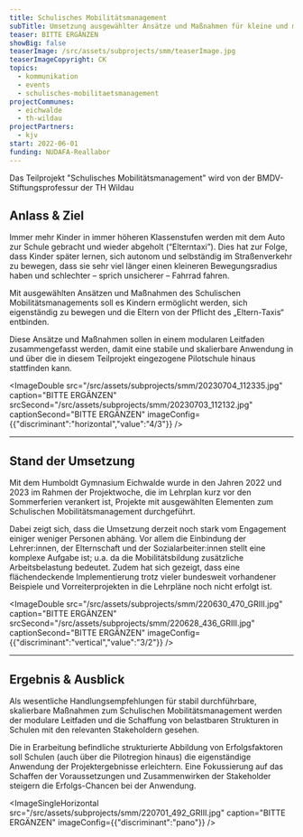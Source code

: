 ```yaml
---
title: Schulisches Mobilitätsmanagement
subTitle: Umsetzung ausgewählter Ansätze und Maßnahmen für kleine und mittlere Kommunen
teaser: BITTE ERGÄNZEN
showBig: false
teaserImage: /src/assets/subprojects/smm/teaserImage.jpg
teaserImageCopyright: CK
topics:
  - kommunikation
  - events
  - schulisches-mobilitaetsmanagement
projectCommunes:
  - eichwalde
  - th-wildau
projectPartners:
  - kjv
start: 2022-06-01
funding: NUDAFA-Reallabor
---
```

Das Teilprojekt "Schulisches Mobilitätsmanagement" wird von der BMDV-Stiftungsprofessur der TH Wildau&#x20;

## Anlass & Ziel

Immer mehr Kinder in immer höheren Klassenstufen werden mit dem Auto zur Schule gebracht und wieder abgeholt (“Elterntaxi”). Dies hat zur Folge, dass Kinder später lernen, sich autonom und selbständig im Straßenverkehr zu bewegen, dass sie sehr viel länger einen kleineren Bewegungsradius haben und schlechter – sprich unsicherer – Fahrrad fahren.

Mit ausgewählten Ansätzen und Maßnahmen des Schulischen Mobilitätsmanagements soll es Kindern ermöglicht werden, sich eigenständig zu bewegen und die Eltern von der Pflicht des „Eltern-Taxis“ entbinden.

Diese Ansätze und Maßnahmen sollen in einem modularen Leitfaden zusammengefasst werden, damit eine stabile und skalierbare Anwendung in und über die in diesem Teilprojekt eingezogene Pilotschule hinaus stattfinden kann.

<ImageDouble src="/src/assets/subprojects/smm/20230704_112335.jpg" caption="BITTE ERGÄNZEN" srcSecond="/src/assets/subprojects/smm/20230703_112132.jpg" captionSecond="BITTE ERGÄNZEN" imageConfig={{"discriminant":"horizontal","value":"4/3"}} />

---

## Stand der Umsetzung

Mit dem Humboldt Gymnasium Eichwalde wurde in den Jahren 2022 und 2023 im Rahmen der Projektwoche, die im Lehrplan kurz vor den Sommerferien verankert ist, Projekte mit ausgewählten Elementen zum Schulischen Mobilitätsmanagement durchgeführt.

Dabei zeigt sich, dass die Umsetzung derzeit noch stark vom Engagement einiger weniger Personen abhäng. Vor allem die Einbindung der Lehrer:innen, der Elternschaft und der Sozialarbeiter:innen stellt eine komplexe Aufgabe ist; u.a. da die Mobilitätsbildung zusätzliche Arbeitsbelastung bedeutet. Zudem hat sich gezeigt, dass eine flächendeckende Implementierung trotz vieler bundesweit vorhandener Beispiele und Vorreiterprojekten in die Lehrpläne noch nicht erfolgt ist.

<ImageDouble src="/src/assets/subprojects/smm/220630_470_GRIII.jpg" caption="BITTE ERGÄNZEN" srcSecond="/src/assets/subprojects/smm/220628_436_GRIII.jpg" captionSecond="BITTE ERGÄNZEN" imageConfig={{"discriminant":"vertical","value":"3/2"}} />

---

## Ergebnis & Ausblick

Als wesentliche Handlungsempfehlungen für stabil durchführbare, skalierbare Maßnahmen zum Schulischen Mobilitätsmanagement werden der modulare Leitfaden und die Schaffung von belastbaren Strukturen in Schulen mit den relevanten Stakeholdern gesehen.

Die in Erarbeitung befindliche strukturierte Abbildung von Erfolgsfaktoren soll Schulen (auch über die Pilotregion hinaus) die eigenständige Anwendung der Projektergebnisse erleichtern. Eine Fokussierung auf das Schaffen der Voraussetzungen und Zusammenwirken der Stakeholder steigern die Erfolgs-Chancen bei der Anwendung.

<ImageSingleHorizontal src="/src/assets/subprojects/smm/220701_492_GRIII.jpg" caption="BITTE ERGÄNZEN" imageConfig={{"discriminant":"pano"}} />
